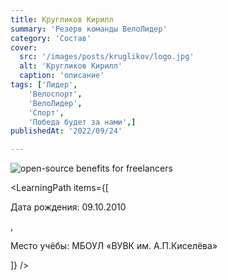 ```yaml
---
title: Кругликов Кирилл
summary: 'Резерв команды ВелоЛидер'
category: 'Состав'
cover:
  src: '/images/posts/kruglikov/logo.jpg'
  alt: 'Кругликов Кирилл'
  caption: 'описание'
tags: ['Лидер',
    'Велоспорт',
    'ВелоЛидер',
    'Спорт',
    'Победа будет за нами',]
publishedAt: '2022/09/24'

---
```

<CardLeaders>
<Image
  src="/images/posts/kruglikov/logo.jpg"
  alt="open-source benefits for freelancers"
/>

<LearningPath
  items={[
    <p>Дата рождения: 09.10.2010</p>,
    <p>Место учёбы: МБОУЛ «ВУВК им. А.П.Киселёва»</p>
  ]}
/>
</CardLeaders>